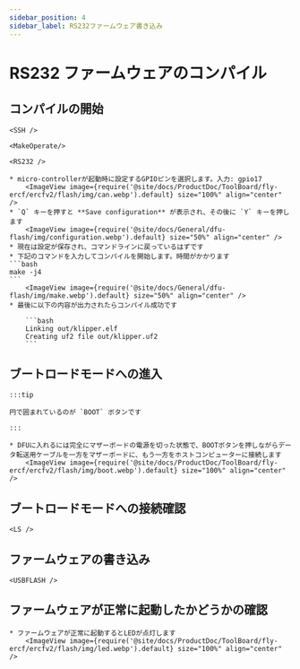 ```yaml
---
sidebar_position: 4
sidebar_label: RS232ファームウェア書き込み
---
```




# RS232 ファームウェアのコンパイル

## コンパイルの開始

    <SSH />

    <MakeOperate/>

    <RS232 />

    * micro-controllerが起動時に設定するGPIOピンを選択します。入力: gpio17
        <ImageView image={require('@site/docs/ProductDoc/ToolBoard/fly-ercf/ercfv2/flash/img/can.webp').default} size="100%" align="center" />
    * `Q` キーを押すと **Save configuration** が表示され、その後に `Y` キーを押します
        <ImageView image={require('@site/docs/General/dfu-flash/img/configuration.webp').default} size="50%" align="center" />
    * 現在は設定が保存され、コマンドラインに戻っているはずです
    * 下記のコマンドを入力してコンパイルを開始します。時間がかかります
    ```bash
    make -j4
    ```
        <ImageView image={require('@site/docs/General/dfu-flash/img/make.webp').default} size="50%" align="center" />
    * 最後に以下の内容が出力されたらコンパイル成功です

        ```bash
        Linking out/klipper.elf
        Creating uf2 file out/klipper.uf2
        ```


## ブートロードモードへの進入

    :::tip

    円で囲まれているのが `BOOT` ボタンです

    :::

    * DFUに入れるには完全にマザーボードの電源を切った状態で、BOOTボタンを押しながらデータ転送用ケーブルを一方をマザーボードに、もう一方をホストコンピューターに接続します
        <ImageView image={require('@site/docs/ProductDoc/ToolBoard/fly-ercf/ercfv2/flash/img/boot.webp').default} size="100%" align="center" />

## ブートロードモードへの接続確認

    <LS />


## ファームウェアの書き込み
    
    <USBFLASH />
    


## ファームウェアが正常に起動したかどうかの確認

    * ファームウェアが正常に起動するとLEDが点灯します
        <ImageView image={require('@site/docs/ProductDoc/ToolBoard/fly-ercf/ercfv2/flash/img/led.webp').default} size="100%" align="center" />

